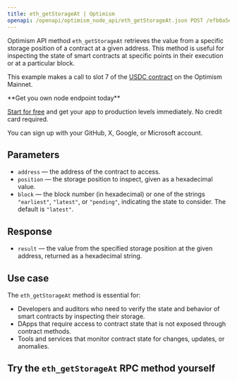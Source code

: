 ---
title: eth_getStorageAt | Optimism
openapi: /openapi/optimism_node_api/eth_getStorageAt.json POST /efb0a5eccd2caa5135eb54eba6f7f300
---

Optimism API method `eth_getStorageAt` retrieves the value from a specific storage position of a contract at a given address. This method is useful for inspecting the state of smart contracts at specific points in their execution or at a particular block.

This example makes a call to slot 7 of the [USDC contract](https://optimistic.etherscan.io/token/0x0b2c639c533813f4aa9d7837caf62653d097ff85) on the Optimism Mainnet.

<Check>
**Get you own node endpoint today**

[Start for free](https://console.chainstack.com/) and get your app to production levels immediately. No credit card required.

You can sign up with your GitHub, X, Google, or Microsoft account.
</Check>


## Parameters

* `address` — the address of the contract to access.
* `position` — the storage position to inspect, given as a hexadecimal value.
* `block` — the block number (in hexadecimal) or one of the strings `"earliest"`, `"latest"`, or `"pending"`, indicating the state to consider. The default is `"latest"`.

## Response

* `result` — the value from the specified storage position at the given address, returned as a hexadecimal string.

## Use case

The `eth_getStorageAt` method is essential for:

* Developers and auditors who need to verify the state and behavior of smart contracts by inspecting their storage.
* DApps that require access to contract state that is not exposed through contract methods.
* Tools and services that monitor contract state for changes, updates, or anomalies.

## Try the `eth_getStorageAt` RPC method yourself